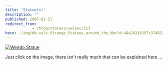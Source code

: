 ```yaml
---
title: 'Statue(s)'
description: ""
published: 2007-01-21
redirect_from: 
            - /blog/statues/swizec/313
hero: ./img/db-cols-Strange_Statues_around_the_World-44a2431b257c3748321708.jpg
---
```

[![Weirdo Statue](./img/db-cols-Strange_Statues_around_the_World-44a2431b257c3748321708.jpg)](http://www.anvari.org/cols/Strange_Statues_around_the_World/44a2431b257c3748321708.html)

Just click on the image, there isn&#x27;t really much that can be explained here ...
